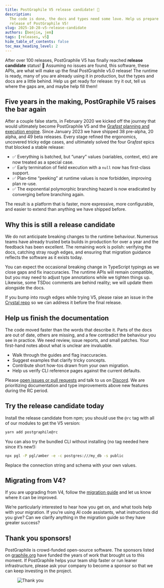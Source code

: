 ```yaml
---
title: PostGraphile V5 release candidate! 🎉
description:
  The code is done, the docs and types need some love. Help us prepare for the
  release of PostGraphile V5!
slug: 2025-10-28-v5-release-candidate
authors: [benjie, jem]
tags: [releases, v5]
hide_table_of_contents: false
toc_max_heading_level: 2
---
```



<div className={styles.intro}>

After over 100 releases, PostGraphile V5
has finally reached **release candidate** status! 🎉 Assuming no issues are found,
this software, these APIs, are what will make up the final PostGraphile v5.0
release! The runtime is ready, many of you are already using it in production,
but the types and docs are a little behind. Help us get ready for release: try
it out, tell us where the gaps are, and maybe help fill them!

</div>

## Five years in the making, PostGraphile V5 raises the bar again

After a couple false starts, in February 2020 we kicked off the journey that
would ultimately become PostGraphile V5 and the [Gra*fast* planning and execution
engine](https://grafast.org). Since January 2023 we have shipped 38 pre-alpha,
20 alpha, and 49 beta releases. Every stage refined the ergonomics, uncovered
tricky edge cases, and ultimately solved the four Gra*fast* epics that blocked a
stable release:

- ✅ Everything is batched, but “unary” values (variables, context, etc) are now treated as a special case.
- ✅ Early termination of field execution with a `null` now has first-class
  support.
- ✅ Plan-time “peeking” at runtime values is now forbidden, improving plan
  re-use.
- ✅ The exponential polymorphic branching hazard is now eradicated by
  converging before branching again.

The result is a platform that is faster, more expressive, more configurable, and
easier to extend than anything we have shipped before.

<!-- truncate-->

## Why this is still a release candidate

We do not anticipate breaking changes to the runtime behaviour. Numerous
teams have already trusted beta builds in production for over a year and the
feedback has been excellent. The remaining work is polish: verifying the docs,
catching stray rough edges, and ensuring that migration guidance reflects the
software as it exists today.

You can expect the occasional breaking change in TypeScript typings as we close
gaps and fix inaccuracies. The runtime APIs will remain compatible, but you may
need to adjust type annotations while we tighten things up. Likewise, some TSDoc
comments are behind reality; we will update them alongside the docs.

If you bump into rough edges while trying V5, please raise an issue in the
[Crystal repo](https://github.com/graphile/crystal) so we can address it before
the final release.

## Help us finish the documentation

The code moved faster than the words that describe it. Parts of the docs are
out of date, others are missing, and a few contradict the behaviour you see in
practice. We need review, issue reports, and small patches. Your first-hand notes
about what is unclear are invaluable.

- Walk through the guides and flag inaccuracies.
- Suggest examples that clarify tricky concepts.
- Contribute short how-tos drawn from your own migration.
- Help us verify CLI reference pages against the current defaults.

Please [open issues or pull requests](https://github.com/graphile/crystal) and
talk to us on [Discord](https://discord.gg/graphile). We are prioritizing
documentation and type improvements above new features during the RC period.

## Try the release candidate today

Install the release candidate from npm; you should use the `@rc` tag with all of
our modules to get the V5 version:

```bash
yarn add postgraphile@rc
```

You can also try the bundled CLI without installing (no tag needed here since
it’s new!):

```bash
npx pgl -P pgl/amber -e -c postgres:///my_db -s public
```

Replace the connection string and schema with your own values.

## Migrating from V4?

If you are upgrading from V4, follow the [migration
guide](/postgraphile/5/migrating-from-v4) and let us know where it can be
improved.

We’re particularly interested to hear how you get on, and what tools help with
your migration. If you’re using AI code assistants, what instructions did you
give? Can we clarify anything in the migration guide so they have greater
success?

## Thank you sponsors!

PostGraphile is crowd-funded open-source software. The sponsors listed on
[graphile.org](https://graphile.org/sponsor) have funded the years of work that
brought us to this moment. If PostGraphile helps your team ship faster or run
leaner infrastructure, please ask your company to become a sponsor so that we
can keep investing in the project.

<figure>

![Thank you](../static/img/news/thank-you.svg)

</figure>
